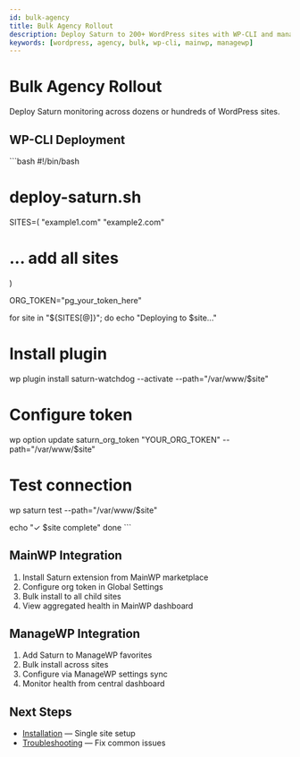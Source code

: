 ```yaml
---
id: bulk-agency
title: Bulk Agency Rollout
description: Deploy Saturn to 200+ WordPress sites with WP-CLI and management tools
keywords: [wordpress, agency, bulk, wp-cli, mainwp, managewp]
---
```


# Bulk Agency Rollout

Deploy Saturn monitoring across dozens or hundreds of WordPress sites.

## WP-CLI Deployment

\`\`\`bash
#!/bin/bash
# deploy-saturn.sh

SITES=(
  "example1.com"
  "example2.com"
  # ... add all sites
)

ORG_TOKEN="pg_your_token_here"

for site in "${SITES[@]}"; do
  echo "Deploying to $site..."
  
  # Install plugin
  wp plugin install saturn-watchdog --activate --path="/var/www/$site"
  
  # Configure token
  wp option update saturn_org_token "YOUR_ORG_TOKEN" --path="/var/www/$site"
  
  # Test connection
  wp saturn test --path="/var/www/$site"
  
  echo "✓ $site complete"
done
\`\`\`

## MainWP Integration

1. Install Saturn extension from MainWP marketplace
2. Configure org token in Global Settings
3. Bulk install to all child sites
4. View aggregated health in MainWP dashboard

## ManageWP Integration

1. Add Saturn to ManageWP favorites
2. Bulk install across sites
3. Configure via ManageWP settings sync
4. Monitor health from central dashboard

## Next Steps

- [Installation](./install) — Single site setup
- [Troubleshooting](./troubleshooting) — Fix common issues
